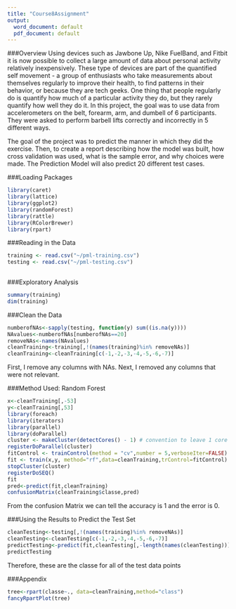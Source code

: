 ---
title: "Course8Assignment"
output:
  word_document: default
  pdf_document: default
---

###Overview
Using devices such as Jawbone Up, Nike FuelBand, and Fitbit it is now possible to collect a large amount of data about personal activity relatively inexpensively. These type of devices are part of the quantified self movement - a group of enthusiasts who take measurements about themselves regularly to improve their health, to find patterns in their behavior, or because they are tech geeks. One thing that people regularly do is quantify how much of a particular activity they do, but they rarely quantify how well they do it. In this project, the goal was to use data from accelerometers on the belt, forearm, arm, and dumbell of 6 participants. They were asked to perform barbell lifts correctly and incorrectly in 5 different ways. 

The goal of the project was to predict the manner in which they did the exercise. Then, to create a report describing how the model was built, how cross validation was used, what is the sample error, and why choices were made. The Prediction Model will also predict 20 different test cases. 



###Loading Packages
```{r echo=TRUE}
library(caret)
library(lattice)
library(ggplot2)
library(randomForest)
library(rattle)
library(RColorBrewer)
library(rpart)
```


###Reading in the Data
```{r echo=TRUE}
training <- read.csv("~/pml-training.csv")
testing <- read.csv("~/pml-testing.csv")
 
```


###Exploratory Analysis
```{r echo=TRUE}
summary(training)
dim(training)
```

###Clean the Data
```{r echo=TRUE}
numberofNAs<-sapply(testing, function(y) sum((is.na(y))))
NAvalues<-numberofNAs[numberofNAs==20]
removeNAs<-names(NAvalues)
cleanTraining<-training[,!(names(training)%in% removeNAs)]
cleanTraining<-cleanTraining[c(-1,-2,-3,-4,-5,-6,-7)]

```
First, I remove any columns with NAs. Next, I removed any columns that were not relevant.

###Method Used: Random Forest
```{r echo=TRUE}
x<-cleanTraining[,-53]
y<-cleanTraining[,53]
library(foreach)
library(iterators)
library(parallel)
library(doParallel)
cluster <- makeCluster(detectCores() - 1) # convention to leave 1 core for OS
registerDoParallel(cluster)
fitControl <- trainControl(method = "cv",number = 5,verboseIter=FALSE)
fit <- train(x,y, method="rf",data=cleanTraining,trControl=fitControl)
stopCluster(cluster)
registerDoSEQ()
fit
pred<-predict(fit,cleanTraining)
confusionMatrix(cleanTraining$classe,pred)
```
From the confusion Matrix we can tell the accuracy is 1 and the error is 0.

###Using the Results to Predict the Test Set
```{r echo=TRUE}
cleanTesting<-testing[,!(names(training)%in% removeNAs)]
cleanTesting<-cleanTesting[c(-1,-2,-3,-4,-5,-6,-7)]
predictTesting<-predict(fit,cleanTesting[,-length(names(cleanTesting))])
predictTesting
```
Therefore, these are the classe for all of the test data points

###Appendix
```{r echo=TRUE}
tree<-rpart(classe~., data=cleanTraining,method="class")
fancyRpartPlot(tree)
```
